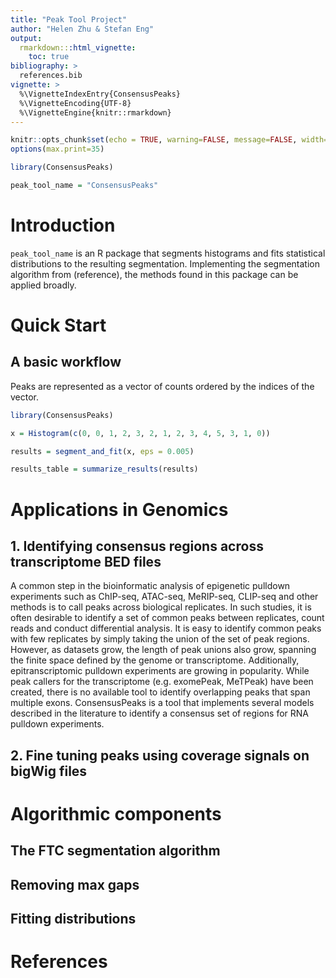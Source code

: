 ```yaml
---
title: "Peak Tool Project"
author: "Helen Zhu & Stefan Eng"
output:
  rmarkdown:::html_vignette:
    toc: true
bibliography: >
  references.bib  
vignette: >
  %\VignetteIndexEntry{ConsensusPeaks}
  %\VignetteEncoding{UTF-8}
  %\VignetteEngine{knitr::rmarkdown}
---
```


```r
knitr::opts_chunk$set(echo = TRUE, warning=FALSE, message=FALSE, width=500)
options(max.print=35)

library(ConsensusPeaks)

peak_tool_name = "ConsensusPeaks"
```

# Introduction
`peak_tool_name` is an R package that segments histograms and fits statistical distributions to the resulting segmentation. Implementing the segmentation algorithm from (reference), the methods found in this package can be applied broadly.

# Quick Start

## A basic workflow

Peaks are represented as a vector of counts ordered by the indices of the vector.

```r

library(ConsensusPeaks)

x = Histogram(c(0, 0, 1, 2, 3, 2, 1, 2, 3, 4, 5, 3, 1, 0))

results = segment_and_fit(x, eps = 0.005)

results_table = summarize_results(results)

```

# Applications in Genomics

## 1. Identifying consensus regions across transcriptome BED files
A common step in the bioinformatic analysis of epigenetic pulldown experiments such as ChIP-seq, ATAC-seq, MeRIP-seq, CLIP-seq and other methods is to call peaks across biological replicates. In such studies, it is often desirable to identify a set of common peaks between replicates, count reads and conduct differential analysis. It is easy to identify common peaks with few replicates by simply taking the union of the set of peak regions. However, as datasets grow, the length of peak unions also grow, spanning the finite space defined by the genome or transcriptome. Additionally, epitranscriptomic pulldown experiments are growing in popularity. While peak callers for the transcriptome (e.g. exomePeak, MeTPeak) have been created, there is no available tool to identify overlapping peaks that span multiple exons. ConsensusPeaks is a tool that implements several models described in the literature to identify a consensus set of regions for RNA pulldown experiments.

## 2. Fine tuning peaks using coverage signals on bigWig files

# Algorithmic components

## The FTC segmentation algorithm

## Removing max gaps

## Fitting distributions

# References

